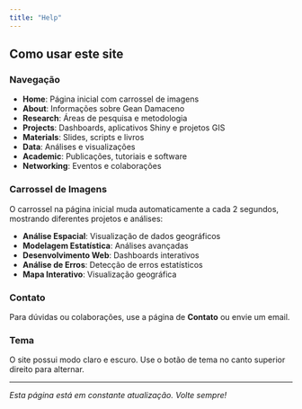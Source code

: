 ```yaml
---
title: "Help"
---
```


## Como usar este site

### Navegação

- **Home**: Página inicial com carrossel de imagens
- **About**: Informações sobre Gean Damaceno
- **Research**: Áreas de pesquisa e metodologia
- **Projects**: Dashboards, aplicativos Shiny e projetos GIS
- **Materials**: Slides, scripts e livros
- **Data**: Análises e visualizações
- **Academic**: Publicações, tutoriais e software
- **Networking**: Eventos e colaborações

### Carrossel de Imagens

O carrossel na página inicial muda automaticamente a cada 2 segundos, mostrando diferentes projetos e análises:

- **Análise Espacial**: Visualização de dados geográficos
- **Modelagem Estatística**: Análises avançadas
- **Desenvolvimento Web**: Dashboards interativos
- **Análise de Erros**: Detecção de erros estatísticos
- **Mapa Interativo**: Visualização geográfica

### Contato

Para dúvidas ou colaborações, use a página de **Contato** ou envie um email.

### Tema

O site possui modo claro e escuro. Use o botão de tema no canto superior direito para alternar.

---

*Esta página está em constante atualização. Volte sempre!* 